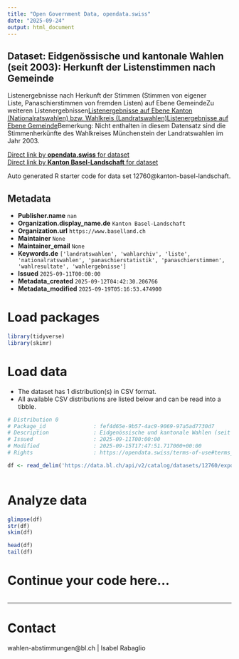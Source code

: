 ```yaml
---
title: "Open Government Data, opendata.swiss"
date: "2025-09-24"
output: html_document
---
```


## Dataset: Eidgenössische und kantonale Wahlen (seit 2003): Herkunft der Listenstimmen nach Gemeinde

Listenergebnisse nach Herkunft der Stimmen (Stimmen von eigener Liste, Panaschierstimmen von fremden Listen) auf Ebene GemeindeZu weiteren Listenergebnissen[Listenergebnisse auf Ebene Kanton (Nationalratswahlen) bzw. Wahlkreis (Landratswahlen)](https://data.bl.ch/explore/dataset/12740)[Listenergebnisse auf Ebene Gemeinde](https://data.bl.ch/explore/dataset/12750)Bemerkung: Nicht enthalten in diesem Datensatz sind die Stimmenherkünfte des Wahlkreises Münchenstein der Landratswahlen im Jahr 2003.

[Direct link by **opendata.swiss** for dataset](https://opendata.swiss/de/dataset/eidgenossische-und-kantonale-wahlen-seit-2003-herkunft-der-listenstimmen-nach-gemeinde)<br>
[Direct link by **Kanton Basel-Landschaft** for dataset](https://data.bl.ch/explore/dataset/12760/)

Auto generated R starter code for data set 12760@kanton-basel-landschaft.

## Metadata

- **Publisher.name** `nan`
- **Organization.display_name.de** `Kanton Basel-Landschaft`
- **Organization.url** `https://www.baselland.ch`
- **Maintainer** `None`
- **Maintainer_email** `None`
- **Keywords.de** `['landratswahlen', 'wahlarchiv', 'liste', 'nationalratswahlen', 'panaschierstatistik', 'panaschierstimmen', 'wahlresultate', 'wahlergebnisse']`
- **Issued** `2025-09-11T00:00:00`
- **Metadata_created** `2025-09-12T04:42:30.206766`
- **Metadata_modified** `2025-09-19T05:16:53.474900`


# Load packages

```r

library(tidyverse)
library(skimr)

```

# Load data

-   The dataset has 1 distribution(s) in CSV format.
-   All available CSV distributions are listed below and can be read into a tibble.

```r

# Distribution 0
# Package_id               : fef4d65e-9b57-4ac9-9069-97a5ad7730d7
# Description              : Eidgenössische und kantonale Wahlen (seit 2003): Herkunft der Listenstimmen nach Gemeinde (csv)
# Issued                   : 2025-09-11T00:00:00
# Modified                 : 2025-09-15T17:47:51.717000+00:00
# Rights                   : https://opendata.swiss/terms-of-use#terms_by

df <- read_delim('https://data.bl.ch/api/v2/catalog/datasets/12760/exports/csv?use_labels=true')



```

# Analyze data

```r

glimpse(df)
str(df)
skim(df)

head(df)
tail(df)

```

# Continue your code here...

```r

```

------------------------------------------------------------------------

# Contact

wahlen-abstimmungen@bl.ch | Isabel Rabaglio
